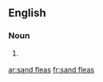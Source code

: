 {{also|sandfleas}}
==English==

===Noun===
{{head|en|noun plural form|head=[[sand]] [[flea]]s}}

# {{lb|en|US}} {{plural of|sand flea|lang=en}}

[[ar:sand fleas]]
[[fr:sand fleas]]